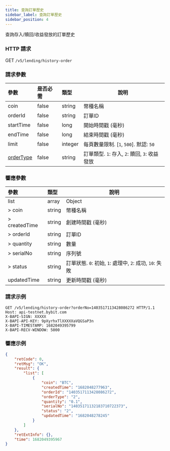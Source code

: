 ```yaml
---
title: 查詢訂單歷史
sidebar_label: 查詢訂單歷史
sidebar_position: 4
---
```

查詢存入/贖回/收益發放的訂單歷史

### HTTP 請求
GET `/v5/lending/history-order`

### 請求參數
| 參數 | 是否必需 | 類型 | 說明|
|:----- |:-------|:-----|------ |
|coin |false |string |幣種名稱 |
|orderId |false	|string	|訂單ID |
|startTime |false |long	|開始時間戳 (毫秒) |
|endTime |false	|long |結束時間戳 (毫秒) |
|limit |false |integer |每頁數量限制. [`1`, `500`]. 默認: `50`|
|[orderType](../enum#ordertype) |false |string |訂單類型. `1`: 存入, `2`: 贖回, `3`: 收益發放 |

### 響應參數
| 參數 | 類型 | 說明|
|:----- |:-----|----- |
|list |array |Object |
|> coin |string |幣種名稱 |
|> createdTime |string |創建時間戳 (毫秒) |
|> orderId |string |訂單ID |
|> quantity |string |數量 |
|> serialNo	|string	|序列號|
|> status	|string	|訂單狀態. `0`: 初始, `1`: 處理中, `2`: 成功, `10`: 失敗|
|updatedTime |string |更新時間戳 (毫秒) |

### 請求示例

```http
GET /v5/lending/history-order?orderNo=1403517113428086272 HTTP/1.1
Host: api-testnet.bybit.com
X-BAPI-SIGN: XXXXX
X-BAPI-API-KEY: 9pXyrhxTlXXXXXaVQGSaP3n
X-BAPI-TIMESTAMP: 1682049395799
X-BAPI-RECV-WINDOW: 5000
```

### 響應示例

```json
{
    "retCode": 0,
    "retMsg": "OK",
    "result": {
        "list": [
            {
                "coin": "BTC",
                "createdTime": "1682048277963",
                "orderId": "1403517113428086272",
                "orderType": "2",
                "quantity": "0.1",
                "serialNo": "14035171132183710722373",
                "status": "2",
                "updatedTime": "1682048278245"
            }
        ]
    },
    "retExtInfo": {},
    "time": 1682049395967
}
```
